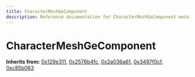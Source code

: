 ```yaml
---
title: CharacterMeshGeComponent
description: Reference documentation for CharacterMeshGeComponent meta class
---
```



# CharacterMeshGeComponent

**Inherits from:** [0x129e311](/classes/0x129e311), [0x2576b4fc](/classes/0x2576b4fc), [0x2a036a61](/classes/0x2a036a61), [0x3497f0cf](/classes/0x3497f0cf), [0xc85b063](/classes/0xc85b063)

<ClassDetails file="/db/classes/CharacterMeshGeComponent.b2484a9f8bc9.json" />
